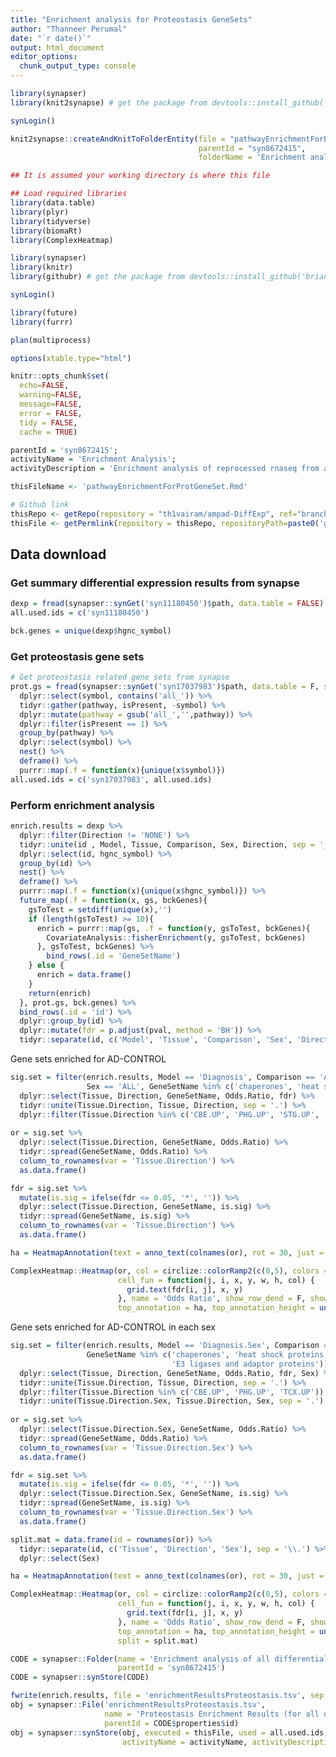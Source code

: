 ```yaml
---
title: "Enrichment analysis for Proteostasis GeneSets"
author: "Thanneer Perumal"
date: "`r date()`"
output: html_document
editor_options: 
  chunk_output_type: console
---
```

```r
library(synapser)
library(knit2synapse) # get the package from devtools::install_github('Sage-Bionetworks/knit2synapse')

synLogin()

knit2synapse::createAndKnitToFolderEntity(file = "pathwayEnrichmentForProtGeneSet.Rmd",
                                          parentId = "syn8672415",
                                          folderName = 'Enrichment analysis of all differentialy expressed genes for Proteostasis-Lysosome')
```

```r
## It is assumed your working directory is where this file

## Load required libraries
library(data.table)
library(plyr)
library(tidyverse)
library(biomaRt)
library(ComplexHeatmap)

library(synapser)
library(knitr)
library(githubr) # get the package from devtools::install_github('brian-bot/githubr')

synLogin()

library(future)
library(furrr)

plan(multiprocess)

options(xtable.type="html")

knitr::opts_chunk$set(
  echo=FALSE,
  warning=FALSE,
  message=FALSE,
  error = FALSE,
  tidy = FALSE,
  cache = TRUE)
```

```r
parentId = 'syn8672415';
activityName = 'Enrichment Analysis';
activityDescription = 'Enrichment analysis of reprocessed rnaseq from all 7 brain regions';

thisFileName <- 'pathwayEnrichmentForProtGeneSet.Rmd'

# Github link
thisRepo <- getRepo(repository = "th1vairam/ampad-DiffExp", ref="branch", refName='geneLevelAnalysis')
thisFile <- getPermlink(repository = thisRepo, repositoryPath=paste0('gene_level_analysis/',thisFileName))
```

## Data download
### Get summary differential expression results from synapse
```r
dexp = fread(synapser::synGet('syn11180450')$path, data.table = FALSE)
all.used.ids = c('syn11180450')

bck.genes = unique(dexp$hgnc_symbol)
```

### Get proteostasis gene sets
```r
# Get proteostasis related gene sets from synapse
prot.gs = fread(synapser::synGet('syn17037983')$path, data.table = F, sep = ',') %>%
  dplyr::select(symbol, contains('all_')) %>%
  tidyr::gather(pathway, isPresent, -symbol) %>%
  dplyr::mutate(pathway = gsub('all_','',pathway)) %>%
  dplyr::filter(isPresent == 1) %>%
  group_by(pathway) %>%
  dplyr::select(symbol) %>%
  nest() %>%
  deframe() %>%
  purrr::map(.f = function(x){unique(x$symbol)})
all.used.ids = c('syn17037983', all.used.ids)
```

### Perform enrichment analysis
```r
enrich.results = dexp %>%
  dplyr::filter(Direction != 'NONE') %>%
  tidyr::unite(id , Model, Tissue, Comparison, Sex, Direction, sep = '___') %>%
  dplyr::select(id, hgnc_symbol) %>%
  group_by(id) %>%
  nest() %>%
  deframe() %>%
  purrr::map(.f = function(x){unique(x$hgnc_symbol)}) %>%
  future_map(.f = function(x, gs, bckGenes){
    gsToTest = setdiff(unique(x),'')
    if (length(gsToTest) >= 10){
      enrich = purrr::map(gs, .f = function(y, gsToTest, bckGenes){
        CovariateAnalysis::fisherEnrichment(y, gsToTest, bckGenes)
      }, gsToTest, bckGenes) %>%
        bind_rows(.id = 'GeneSetName')
    } else {
      enrich = data.frame()
    }
    return(enrich)
  }, prot.gs, bck.genes) %>%
  bind_rows(.id = 'id') %>%
  dplyr::group_by(id) %>%
  dplyr::mutate(fdr = p.adjust(pval, method = 'BH')) %>%
  tidyr::separate(id, c('Model', 'Tissue', 'Comparison', 'Sex', 'Direction'), sep = '\\___')
```
Gene sets enriched for AD-CONTROL
```r
sig.set = filter(enrich.results, Model == 'Diagnosis', Comparison == 'AD-CONTROL', 
                 Sex == 'ALL', GeneSetName %in% c('chaperones', 'heat shock proteins', 'lysosome', 'macroautophagy (DB)')) %>%
  dplyr::select(Tissue, Direction, GeneSetName, Odds.Ratio, fdr) %>%
  tidyr::unite(Tissue.Direction, Tissue, Direction, sep = '.') %>%
  dplyr::filter(Tissue.Direction %in% c('CBE.UP', 'PHG.UP', 'STG.UP', 'TCX.UP'))
  
or = sig.set %>%
  dplyr::select(Tissue.Direction, GeneSetName, Odds.Ratio) %>%
  tidyr::spread(GeneSetName, Odds.Ratio) %>%
  column_to_rownames(var = 'Tissue.Direction') %>%
  as.data.frame()

fdr = sig.set %>%
  mutate(is.sig = ifelse(fdr <= 0.05, '*', '')) %>%
  dplyr::select(Tissue.Direction, GeneSetName, is.sig) %>%
  tidyr::spread(GeneSetName, is.sig) %>%
  column_to_rownames(var = 'Tissue.Direction') %>%
  as.data.frame()

ha = HeatmapAnnotation(text = anno_text(colnames(or), rot = 30, just = "left", offset = unit(1, "mm")))

ComplexHeatmap::Heatmap(or, col = circlize::colorRamp2(c(0,5), colors = c('white', 'red')),
                        cell_fun = function(j, i, x, y, w, h, col) {
                          grid.text(fdr[i, j], x, y)
                        }, name = 'Odds Ratio', show_row_dend = F, show_column_dend = F, show_column_names = F,
                        top_annotation = ha, top_annotation_height = unit(2.2, "cm"))
```
Gene sets enriched for AD-CONTROL in each sex
```r
sig.set = filter(enrich.results, Model == 'Diagnosis.Sex', Comparison == 'AD-CONTROL', 
                 GeneSetName %in% c('chaperones', 'heat shock proteins', 'lysosome', 'macroautophagy (DB)', 
                                    'E3 ligases and adaptor proteins')) %>%
  dplyr::select(Tissue, Direction, GeneSetName, Odds.Ratio, fdr, Sex) %>%
  tidyr::unite(Tissue.Direction, Tissue, Direction, sep = '.') %>%
  dplyr::filter(Tissue.Direction %in% c('CBE.UP', 'PHG.UP', 'TCX.UP')) %>%
  tidyr::unite(Tissue.Direction.Sex, Tissue.Direction, Sex, sep = '.') 
  
or = sig.set %>%
  dplyr::select(Tissue.Direction.Sex, GeneSetName, Odds.Ratio) %>%
  tidyr::spread(GeneSetName, Odds.Ratio) %>%
  column_to_rownames(var = 'Tissue.Direction.Sex') %>%
  as.data.frame()

fdr = sig.set %>%
  mutate(is.sig = ifelse(fdr <= 0.05, '*', '')) %>%
  dplyr::select(Tissue.Direction.Sex, GeneSetName, is.sig) %>%
  tidyr::spread(GeneSetName, is.sig) %>%
  column_to_rownames(var = 'Tissue.Direction.Sex') %>%
  as.data.frame()

split.mat = data.frame(id = rownames(or)) %>%
  tidyr::separate(id, c('Tissue', 'Direction', 'Sex'), sep = '\\.') %>%
  dplyr::select(Sex)

ha = HeatmapAnnotation(text = anno_text(colnames(or), rot = 30, just = "left", offset = unit(1, "mm")))

ComplexHeatmap::Heatmap(or, col = circlize::colorRamp2(c(0,5), colors = c('white', 'red')),
                        cell_fun = function(j, i, x, y, w, h, col) {
                          grid.text(fdr[i, j], x, y)
                        }, name = 'Odds Ratio', show_row_dend = F, show_column_dend = F, show_column_names = F,
                        top_annotation = ha, top_annotation_height = unit(2.5, "cm"),
                        split = split.mat)
```

```r
CODE = synapser::Folder(name = 'Enrichment analysis of all differentialy expressed genes for Proteostasis-Lysosome',
                        parentId = 'syn8672415')
CODE = synapser::synStore(CODE)

fwrite(enrich.results, file = 'enrichmentResultsProteostasis.tsv', sep = '\t')
obj = synapser::File('enrichmentResultsProteostasis.tsv', 
                     name = 'Proteostasis Enrichment Results (for all differential expression)', 
                     parentId = CODE$properties$id)
obj = synapser::synStore(obj, executed = thisFile, used = all.used.ids, 
                         activityName = activityName, activityDescription = activityDescription)
```

